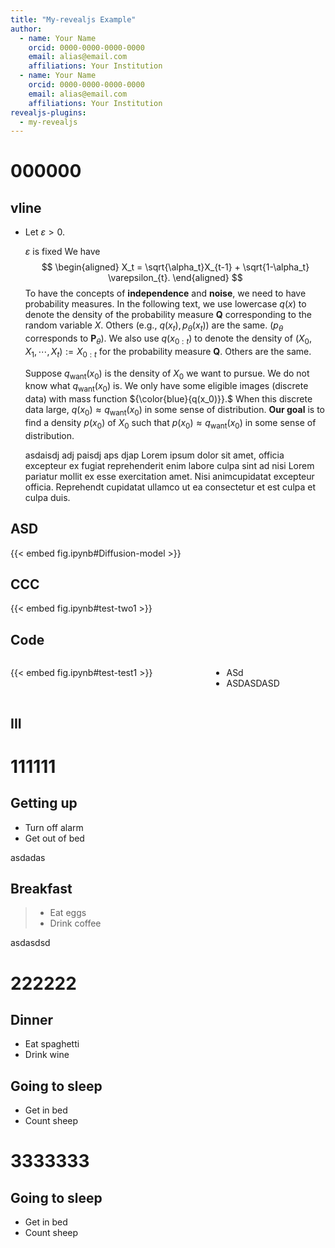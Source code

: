 ```yaml
---
title: "My-revealjs Example"
author:
  - name: Your Name
    orcid: 0000-0000-0000-0000
    email: alias@email.com
    affiliations: Your Institution
  - name: Your Name
    orcid: 0000-0000-0000-0000
    email: alias@email.com
    affiliations: Your Institution
revealjs-plugins:
  - my-revealjs
---
```


# 000000

## vline
- Let $\varepsilon > 0.$
  
  :::: {.vline}
  [$\varepsilon$ is fixed]{.vtext}
  We have 
  $$
  \begin{aligned}
    X_t = \sqrt{\alpha_t}X_{t-1} + \sqrt{1-\alpha_t} \varepsilon_{t}.
  \end{aligned}
  $$
  To have the concepts of **independence** and **noise**, 
  we need to have probability measures.
  In the following text, we use lowercase $q(x)$ to denote the density of the probability measure $\mathbf{Q}$ corresponding to the random variable $X.$
  Others (e.g., $q(x_t),p_{\theta}(x_t)$) are the same. 
  ($p_{\theta}$ corresponds to $\mathbf{P}_{\theta}$).
  We also use $q(x_{0:t})$ to denote the density of $(X_0,X_1,\cdots,X_t):=X_{0:t}$ for the probability measure $\mathbf{Q}.$
  Others are the same.

  Suppose $q_{\text{want}}(x_0)$ is the density of $X_0$ we want to pursue.
  We do not know what $q_{\text{want}}(x_0)$ is.
  We only have some eligible images (discrete data) with mass function ${\color{blue}{q(x_0)}}.$
  When this discrete data large, $q(x_0)\approx q_{\text{want}}(x_0)$ in some sense of distribution.
  **Our goal** is to find a density $p(x_0)$ of $X_0$ such that $p(x_0)\approx q_{\text{want}}(x_0)$ in some sense of distribution.

  ::: {.vline}
  [asdaisdj adj paisdj aps djap]{.vtext}
  Lorem ipsum dolor sit amet, officia excepteur ex fugiat reprehenderit enim
  labore culpa sint ad nisi Lorem pariatur mollit ex esse exercitation amet. Nisi
  animcupidatat excepteur officia. Reprehendt cupidatat ullamco ut ea consectetur et est culpa et
  culpa duis.
  :::

  ::::

## ASD

{{< embed fig.ipynb#Diffusion-model >}}

## CCC

{{< embed fig.ipynb#test-two1 >}}

## Code

:::: {.columns}
::: {.column}
<!-- https://github.com/quarto-dev/quarto-cli/discussions/6894#discussioncomment-7180101 -->
{{< embed fig.ipynb#test-test1 >}}
:::
::: {.column}
- ASd
- ASDASDASD
:::
::::


## III

# 111111

## Getting up

- Turn off alarm
- Get out of bed

asdadas

## Breakfast

> - Eat eggs
- Drink coffee

::: {.callout-note}
asdasdsd
:::

# 222222

## Dinner

- Eat spaghetti
- Drink wine

## Going to sleep

- Get in bed
- Count sheep



# 3333333

## Going to sleep

- Get in bed
- Count sheep


